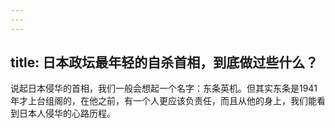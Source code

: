 ```yaml
---
---
---
```

title: 日本政坛最年轻的自杀首相，到底做过些什么？
---




说起日本侵华的首相，我们一般会想起一个名字：东条英机。但其实东条是1941年才上台组阁的，在他之前，有一个人更应该负责任，而且从他的身上，我们能看到日本人侵华的心路历程。